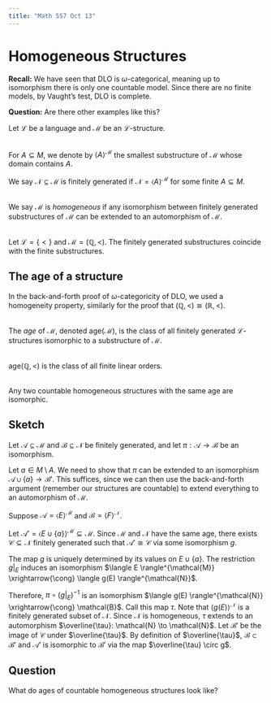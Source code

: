 ```yaml
---
title: "Math 557 Oct 13"
---
```


# Homogeneous Structures

**Recall:** We have seen that DLO is $\omega$-categorical, meaning up to isomorphism there is only one countable model. Since there are no finite models, by Vaught's test, DLO is complete.

**Question:** Are there other examples like this?


Let $\mathcal{L}$ be a language and $\mathcal{M}$ be an $\mathcal{L}$-structure.

::: {#def-}
\
For $A \subseteq M$, we denote by $\langle A \rangle^{\mathcal{M}}$ the smallest substructure of $\mathcal{M}$ whose domain contains $A$.

We say $\mathcal{N} \subseteq \mathcal{M}$ is finitely generated if $\mathcal{N} = \langle A \rangle^{\mathcal{M}}$ for some finite $A \subseteq M$.
:::

::: {#def-}
\
 We say $\mathcal{M}$ is *homogeneous* if any isomorphism between finitely generated substructures of $\mathcal{M}$ can be extended to an automorphism of $\mathcal{M}$.
:::

::: {#exa-}
\
Let $\mathcal{L} = \{<\}$ and $\mathcal{M} = (\mathbb{Q}, <)$. The finitely generated substructures coincide with the finite substructures.
:::

## The age of a structure 

In the back-and-forth proof of $\omega$-categoricity of DLO, we used a homogeneity property, similarly for the proof that $(\mathbb{Q}, <) \cong (\mathbb{R}, <)$.

::: {#def-}
\
The *age* of $\mathcal{M}$, denoted $\mathrm{age}(\mathcal{M})$, is the class of all finitely generated $\mathcal{L}$-structures isomorphic to a substructure of $\mathcal{M}$.
:::

::: {#exa-}
\
$\mathrm{age}(\mathbb{Q}, <)$ is the class of all finite linear orders.
:::

::: {#lem-}
\
Any two countable homogeneous structures with the same age are isomorphic.
:::

::: {.proof}
## Sketch

Let $\mathcal{A} \subseteq \mathcal{M}$ and $\mathcal{B} \subseteq \mathcal{N}$ be finitely generated, and let $\pi: \mathcal{A} \to \mathcal{B}$ be an isomorphism.

Let $a \in M \setminus A$. We need to show that $\pi$ can be extended to an isomorphism $\mathcal{A} \cup \{a\} \to \mathcal{B}'$.
This suffices, since we can then use the back-and-forth argument (remember our structures are countable) to extend everything to an automorphism of $\mathcal{M}$.

Suppose $\mathcal{A} = \langle E \rangle^{\mathcal{M}}$ and $\mathcal{B} = \langle F \rangle^{\mathcal{N}}$. 
<!-- Observe that $\widetilde{\pi}: E \leftrightarrow F$ extends uniquely to $\pi$. -->

Let $\mathcal{A}' = \langle E \cup \{a\} \rangle^{\mathcal{M}} \subseteq \mathcal{M}$.
Since $\mathcal{M}$ and $\mathcal{N}$ have the same age, there exists $\mathcal{C} \subseteq \mathcal{N}$ finitely generated such that $\mathcal{A}' \cong \mathcal{C}$ via some isomorphism $g$. 

The map $g$ is uniquely determined by its values on $E \cup \{a\}$. The restriction $g|_E$ induces an isomorphism $\langle E \rangle^{\mathcal{M}} \xrightarrow{\cong} \langle g(E) \rangle^{\mathcal{N}}$.

Therefore, $\pi \circ (g|_E)^{-1}$ is an isomorphism $\langle g(E) \rangle^{\mathcal{N}} \xrightarrow{\cong} \mathcal{B}$.
Call this map $\tau$. Note that $\langle g(E) \rangle^{\mathcal{N}}$ is a finitely generated subset of $\mathcal{N}$.
Since $\mathcal{N}$ is homogeneous, $\tau$ extends to an automorphism $\overline{\tau}: \mathcal{N} \to \mathcal{N}$. Let $\mathcal{B}'$ be the image of $\mathcal{C}$ under $\overline{\tau}$. By definition of $\overline{\tau}$, $\mathcal{B} \subset \mathcal{B}'$ and $\mathcal{A}'$ is isomorphic to $\mathcal{B}'$ via the map $\overline{\tau} \circ g$.
:::


::: {.callout-tip}
## Question 

What do ages of countable homogeneous structures look like?
:::


<!-- 
\documentclass{article}
\usepackage{amsmath, amssymb, amsthm}
\usepackage[margin=1in]{geometry}

\theoremstyle{definition}
\newtheorem{definition}{Definition}
\newtheorem{example}{Example}
\newtheorem{lemma}{Lemma}

\title{MATH 557 Lecture Notes}
\date{October 13, 2025}

\begin{document}

\maketitle

\section*{Homogeneous Structures}

\textbf{Recall:} We have seen that DLO is $\omega$-categorical, meaning up to isomorphism there is only one countable model. Since there are no finite models, by Vaught's test, DLO is complete.

\textbf{Question:} Are there other examples like this?

\begin{definition}
Let $\mathcal{L}$ be a language and $\mathcal{M}$ be an $\mathcal{L}$-structure. We say $\mathcal{M}$ is \emph{(ultra) homogeneous} if any isomorphism between finitely generated substructures of $\mathcal{M}$ extends to an automorphism of $\mathcal{M}$.

For $A \subseteq M$, we denote by $\langle A \rangle^{\mathcal{M}}$ the smallest substructure of $\mathcal{M}$ whose domain contains $A$.

We say $\mathcal{M} \supseteq \mathcal{N}$ is finitely generated if $\mathcal{N} = \langle A \rangle^{\mathcal{M}}$ for some finite $A \subseteq M$.
\end{definition}

\begin{example}
Let $\mathcal{L} = \{<\}$ and $\mathcal{M} = (\mathbb{Q}, <)$. Then finitely generated is equivalent to having a finite substructure.
\end{example}

\section*{Back-and-Forth and Homogeneity}

In the back-and-forth proof of $\omega$-categoricity of DLO, we used a homogeneity property, similarly for the proof that $(\mathbb{Q}, <) \cong (\mathbb{R}, <)$.

\begin{definition}
The \emph{age} of $\mathcal{M}$, denoted $\mathrm{age}(\mathcal{M})$, is the class of all finitely generated $\mathcal{L}$-structures isomorphic to a substructure of $\mathcal{M}$.
\end{definition}

\begin{example}
$\mathrm{age}(\mathbb{Q}, <)$ is the class of all finite linear orders.
\end{example}

\begin{lemma}
Any two countable homogeneous structures with the same age are isomorphic.
\end{lemma}

\begin{proof}[Proof sketch]
Let $\mathcal{A} \subseteq \mathcal{M}$ and $\mathcal{B} \subseteq \mathcal{N}$ be finitely generated, and let $\pi: \mathcal{A} \to \mathcal{B}$ be an isomorphism.

Let $a \in M \setminus A$. We need to show that $\pi$ can be extended to an isomorphism $\mathcal{A} \cup \{a\} \to \mathcal{B}'$.

This suffices, since we can then use the back-and-forth argument.

Suppose $\mathcal{A} = \langle E \rangle^{\mathcal{M}}$ and $\mathcal{B} = \langle F \rangle^{\mathcal{N}}$.

Then $\widetilde{\pi}: E \leftrightarrow F$ extends uniquely to $\pi$.

Let $\mathcal{A}' = \langle E \cup \{a\} \rangle^{\mathcal{M}} \subseteq \mathcal{M}$.

Since $\mathcal{M}$ and $\mathcal{N}$ have the same age, there exists $\mathcal{C} \subseteq \mathcal{N}$ finitely generated such that $\mathcal{A}' \cong \mathcal{C}$ via some isomorphism $g$.

Note that $\mathcal{A}' \cong \mathcal{C}$ via $g$. The map $g$ is uniquely determined by its values on $E \cup \{a\}$.

The restriction $g|_E$ induces an isomorphism $\langle E \rangle^{\mathcal{M}} \xrightarrow{\cong} \langle g(E) \rangle^{\mathcal{N}}$.

Therefore, $\pi \circ (g|_E)^{-1}$ is an isomorphism $\mathcal{B} \xrightarrow{\cong} \langle g(E) \rangle^{\mathcal{N}}$.

Call this map $\tau$. Note that $\langle g(E) \rangle^{\mathcal{N}}$ is a finitely generated subset of $\mathcal{N}$.

Since $\mathcal{N}$ is homogeneous, $\tau$ extends to an automorphism $\overline{\tau}: \mathcal{N} \to \mathcal{N}$.

This yields an isomorphism $\mathcal{A}' \to \mathcal{B} \cup \{\overline{\tau}(g(a))\}$.
\end{proof}

\textbf{Question:} What do ages of homogeneous structures look like?

\end{document} -->